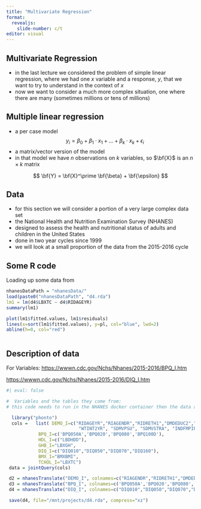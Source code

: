 ```yaml
---
title: "Multivariate Regression"
format: 
  revealjs:
    slide-number: c/t
editor: visual
---
```


## Multivariate Regression

- in the last lecture we considered the problem of simple linear regression, where we had one $x$ variable and a response, $y$, that we want to try to understand in the context of $x$
- now we want to consider a much more complex situation, one where there are many (sometimes millions or tens of millions)


## Multiple linear regression

- a per case model
$$
y_i = \beta_0 + \beta_1 \cdot x_1 + \ldots + \beta_k \cdot x_k + \epsilon_i
$$
- a matrix/vector version of the model
- in that model we have $n$ observations on $k$ variables, so $\bf{X}$ is an $n \times k$ matrix

$$
  \bf{Y} = \bf{X}^\prime \bf{\beta} + \bf{\epsilon}
$$

## Data

- for this section we will consider a portion of a very large complex data set
- the National Health and Nutrition Examination Survey (NHANES)
- designed to assess the health and nutritional status of adults and children in the United States
- done in two year cycles since 1999
- we will look at a small proportion of the data from the 2015-2016 cycle

## Some R code

Loading up some data from 
```r
nhanesDataPath = "nhanesData/"
load(paste0("nhanesDataPath", "d4.rda")
lm1 = lm(d4$LBXTC ~ d4$RIDAGEYR)
summary(lm1)

plot(lm1$fitted.values, lm1$residuals)
lines(x=sort(lm1$fitted.values), y=pl, col="blue", lwd=2)
abline(h=0, col="red")



```

## Description of data
For Variables:
  <https://wwwn.cdc.gov/Nchs/Nhanes/2015-2016/BPQ_I.htm>

  <https://wwwn.cdc.gov/Nchs/Nhanes/2015-2016/DIQ_I.htm>

```r
#| eval: false

#  Variables and the tables they come from:
# this code needs to run in the NHANES docker container then the data are exported to here

  library("phonto")
  cols =   list( DEMO_I=c("RIDAGEYR","RIAGENDR","RIDRETH1","DMDEDUC2","years",
                           "WTINT2YR", "SDMVPSU", "SDMVSTRA", "INDFMPIR"),
            BPQ_I=c('BPQ050A','BPQ020','BPQ080','BPQ100D'),
            HDL_I=c("LBDHDD"),
            GHB_I="LBXGH",
            DIQ_I=c("DIQ010","DIQ050","DIQ070","DIQ160"),
            BMX_I="BMXBMI",
            TCHOL_I="LBXTC")
 data = jointQuery(cols)

 d2 = nhanesTranslate("DEMO_I", colnames=c("RIAGENDR","RIDRETH1","DMDEDUC2"), data =data)
 d3 = nhanesTranslate("BPQ_I", colnames=c('BPQ050A','BPQ020','BPQ080','BPQ100D'), data=d2)
 d4 = nhanesTranslate("DIQ_I", colnames=c("DIQ010","DIQ050","DIQ070","DIQ160"), data=d3)

 save(d4, file="/mnt/projects/d4.rda", compress="xz")


```